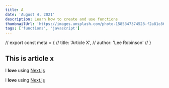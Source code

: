 ```yaml
---
title: A
date: 'August 4, 2021'
description: Learn how to create and use functions
thumbnailUrl: 'https://images.unsplash.com/photo-1585347374528-f2a81c8693b3?ixid=MXwxMjA3fDB8MHxwaG90by1wYWdlfHx8fGVufDB8fHw%3D&ixlib=rb-1.2.1&auto=format&fit=crop&w=3024&q=80'
tags: ['functions', 'javascript']
---
```



// export const meta = {
//   title: 'Article X',
//   author: 'Lee Robinson'
// }

## This is article x


I **love** using [Next.js](https://nextjs.org/)

<Footer />

I **love** using [Next.js](https://nextjs.org/)


<!-- // export default ({ children }) => <Layout meta={meta}>{children}</Layout> -->